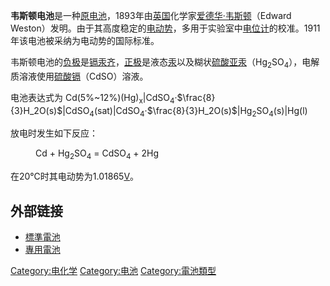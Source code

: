 '''韦斯顿电池'''是一种[[原电池|原电池]]，1893年由[[英国|英国]]化学家[[爱德华·韦斯顿_(化学家)|爱德华·韦斯顿]]（Edward Weston）发明。由于其高度稳定的[[电动势|电动势]]，多用于实验室中[[电位计|电位计]]的校准。1911年该电池被采纳为电动势的国际标准。

韦斯顿电池的[[负极|负极]]是[[镉|镉]][[汞齐|汞齐]]，[[正极|正极]]是液态[[汞|汞]]以及糊状[[硫酸亚汞|硫酸亚汞]]（Hg<sub>2</sub>SO<sub>4</sub>），电解质溶液使用[[硫酸镉|硫酸镉]]（CdSO{{sub|4}}）溶液。

电池表达式为
Cd(5%~12%)(Hg)<sub>x</sub>|CdSO<sub>4</sub>·<math>\frac{8}{3}H_2O(s)</math>|CdSO<sub>4</sub>(sat)|CdSO<sub>4</sub>·<math>\frac{8}{3}H_2O(s)</math>|Hg<sub>2</sub>SO<sub>4</sub>(s)|Hg(l)

放电时发生如下反应：

:Cd + Hg<sub>2</sub>SO<sub>4</sub> = CdSO<sub>4</sub> + 2Hg

在20℃时其电动势为1.01865[[伏特|V]]。

<!----
[[Image:Westoncell.jpg|right]]

The '''Weston cell''', invented by [[Edward_Weston_(chemist)|Edward Weston]] in 1893, is a [[wet_cell|wet-chemical cell]] that produces a highly stable [[voltage|voltage]] suitable as a laboratory standard for [[calibration|calibration]] of [[voltmeter|voltmeter]]s. It was adopted as the International Standard for [[electromotive_force|EMF]] in 1911.

==Chemistry==

The [[anode|anode]] is an [[amalgam|amalgam]] of [[cadmium|cadmium]] with [[mercury_(element)|mercury]]，the [[cathode|cathode]] is of pure mercury, the [[electrolyte|electrolyte]] is a [[solution|solution]] of [[cadmium_sulfate|cadmium sulfate]] and the [[depolarizer|depolarizer]] is a paste of [[mercurous_sulfate|mercurous sulfate]]。

As shown in the illustration, the cell is set up in an H-shaped glass vessel with the cadmium amalgam in one leg and the pure mercury in the other.  Electrical connections to the cadmium amalgam and the mercury are made by [[platinum|platinum]] wires fused through the lower ends of the legs.

==Characteristics==

The original design was a saturated cadmium cell producing a convenient 1.0183 [[Volt|Volt]] reference and had the advantage of having a lower [[temperature_coefficient|temperature coefficient]] than the previously used [[Clark_cell|Clark cell]].  (Reference cells must be applied in such a way that no current is drawn from them.)

The temperature coefficient can be reduced by shifting to an unsaturated design, the predominant type today.  However, an unsaturated cell's output decreases by some 80 microvolts per year, which is compensated by periodical calibration against a saturated cell.

==Patent==
* {{US patent|494827}}, "''Voltaic cell''"

==参见==

* [[Primary_cell_terminology|Primary cell terminology]]

==Sources==

* ''Practical Electricity'' by W. E. Ayrton and T. Mather, published by Cassell and Company, London, 1911, pp 198-203

==外部链接==
*[http://humboldt.edu/~scimus/Instruments/Elec-Duff/StdCellDuff.htm Standard Cells]
*[http://www.allaboutcircuits.com/vol_1/chpt_11/4.html Special-purpose batteries]
[[Category:Electric_batteries|Category:Electric batteries]]
[[Category:Electrochemistry|Category:Electrochemistry]]


---->

==外部链接==
*[https://web.archive.org/web/20090207053925/http://humboldt.edu/~scimus/Instruments/Elec-Duff/StdCellDuff.htm 標準電池] {{En}}
*[http://www.allaboutcircuits.com/vol_1/chpt_11/4.html 專用電池] {{En}}

{{電池}}

[[Category:电化学|Category:电化学]]
[[Category:电池|Category:电池]]
[[Category:電池類型|Category:電池類型]]